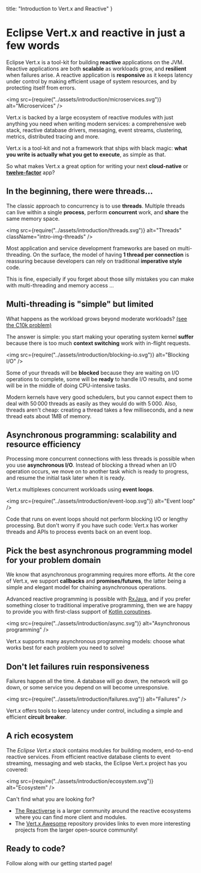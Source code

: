 
  title: "Introduction to Vert.x and Reactive"
}

# Eclipse Vert.x and reactive in just a few words

Eclipse Vert.x is a tool-kit for building **reactive** applications on the JVM.
Reactive applications are both **scalable** as workloads grow, and **resilient** when failures arise.
A reactive application is **responsive** as it keeps latency under control by making efficient usage of system resources, and by protecting itself from errors.

<img src={require("../assets/introduction/microservices.svg")} alt="Microservices" />

Vert.x is backed by a large ecosystem of reactive modules with just anything you need when writing modern services: a comprehensive web stack, reactive database drivers, messaging, event streams, clustering, metrics, distributed tracing and more.

Vert.x is a tool-kit and not a framework that ships with black magic: **what you write is actually what you get to execute**, as simple as that.

So what makes Vert.x a great option for writing your next **cloud-native** or **[twelve-factor](https://12factor.net/)** app?

## In the beginning, there were threads...

The classic approach to concurrency is to use **threads**.
Multiple threads can live within a single **process**, perform **concurrent** work, and **share** the same memory space.

<img src={require("../assets/introduction/threads.svg")} alt="Threads" className="intro-img-threads" />

Most application and service development frameworks are based on multi-threading.
On the surface, the model of having **1 thread per connection** is reassuring because developers can rely on traditional **imperative style** code.

This is fine, especially if you forget about those silly mistakes you can make with multi-threading and memory access ...

## Multi-threading is "simple" but limited

What happens as the workload grows beyond moderate workloads?
[(see the C10k problem)](https://en.wikipedia.org/wiki/C10k_problem)

The answer is simple: you start making your operating system kernel **suffer** because there is too much **context switching** work with in-flight requests.

<img src={require("../assets/introduction/blocking-io.svg")} alt="Blocking I/O" />

Some of your threads will be **blocked** because they are waiting on I/O operations to complete, some will be **ready** to handle I/O results, and some will be in the middle of doing CPU-intensive tasks.

Modern kernels have very good schedulers, but you cannot expect them to deal with 50&thinsp;000 threads as easily as they would do with 5&thinsp;000. Also, threads aren't cheap: creating a thread takes a few milliseconds, and a new thread eats about 1MB of memory.

## Asynchronous programming: scalability and resource efficiency

Processing more concurrent connections with less threads is possible when you use **asynchronous I/O**.
Instead of blocking a thread when an I/O operation occurs, we move on to another task which is ready to progress, and resume the initial task later when it is ready.

Vert.x multiplexes concurrent workloads using **event loops**.

<img src={require("../assets/introduction/event-loop.svg")} alt="Event loop" />

Code that runs on event loops should not perform blocking I/O or lengthy processing. But don't worry if you have such code: Vert.x has worker threads and APIs to process events back on an event loop.

## Pick the best asynchronous programming model for your problem domain

We know that asynchronous programming requires more efforts.
At the core of Vert.x, we support **callbacks** and **promises/futures**, the latter being a simple and elegant model for chaining asynchronous operations.

Advanced reactive programming is possible with [RxJava](https://github.com/ReactiveX/RxJava), and if you prefer something closer to traditional imperative programming, then we are happy to provide you with first-class support of [Kotlin coroutines](https://kotlinlang.org/docs/reference/coroutines-overview.html).

<img src={require("../assets/introduction/async.svg")} alt="Asynchronous programming" />

Vert.x supports many asynchronous programming models: choose what works best for each problem you need to solve!

## Don't let failures ruin responsiveness

Failures happen all the time.
A database will go down, the network will go down, or some service you depend on will become unresponsive.

<img src={require("../assets/introduction/failures.svg")} alt="Failures" />

Vert.x offers tools to keep latency under control, including a simple and efficient **circuit breaker**.

## A rich ecosystem

The _Eclipse Vert.x stack_ contains modules for building modern, end-to-end reactive services.
From efficient reactive database clients to event streaming, messaging and web stacks, the Eclipse Vert.x project has you covered:

<img src={require("../assets/introduction/ecosystem.svg")} alt="Ecosystem" />

Can't find what you are looking for?

* [The Reactiverse](https://reactiverse.io) is a larger community around the reactive ecosystems where you can find more client and modules.
* The [Vert.x Awesome](https://github.com/vert-x3/vertx-awesome) repository provides links to even more interesting projects from the larger open-source community!

## Ready to code?

Follow along with our <Link href="/get-started" passHref={true}><a>getting started</a></Link> page!
